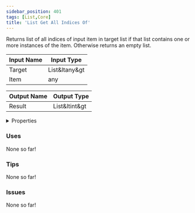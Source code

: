 ```yaml
---
sidebar_position: 401
tags: [List,Core]
title: 'List Get All Indices Of'
---
```


Returns list of all indices of input item in target list if that list contains one or more instances of the item. Otherwise returns an empty list.



<DocusaurusSvg />

| Input Name | Input Type |
|-----------|-----------|
| Target | List&ltany&gt |
| Item | any |

| Output Name | Output Type |
|-----------|-----------|
| Result | List&ltint&gt |


<details>
  <summary>Properties</summary>
  <div>
    <div>
    <table>
      <thead>
        <tr>
          <th>Is beta required?</th>
          <th>No</th>
        </tr>
        <tr>
          <th>Is this chip a trolling risk?</th>
          <th>No</th>
        </tr>
        <tr>
          <th>Is this chip a role assignment risk?</th>
          <th>No</th>
        </tr>
        <tr>
          <th>Chip UUID</th>
          <th>09066fc7-c88e-49f2-992c-5ed10f4ee682</th>
        </tr>
        <tr>
          <th>Room availability</th>
          <th>Available everywhere</th>
        </tr>
      </thead>
    </table>
    </div>
  </div>
</details>

### Uses

None so far!

### Tips

None so far!

### Issues

None so far!